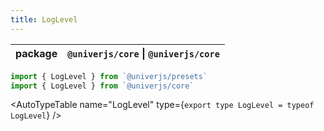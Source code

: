```yaml
---
title: LogLevel
---
```


| package | `@univerjs/core` \| `@univerjs/core` |
| --- | --- |


```typescript
import { LogLevel } from `@univerjs/presets`
import { LogLevel } from `@univerjs/core`
```

<AutoTypeTable
  name="LogLevel"
  type={`
    export type LogLevel = typeof LogLevel
  `}
/>
